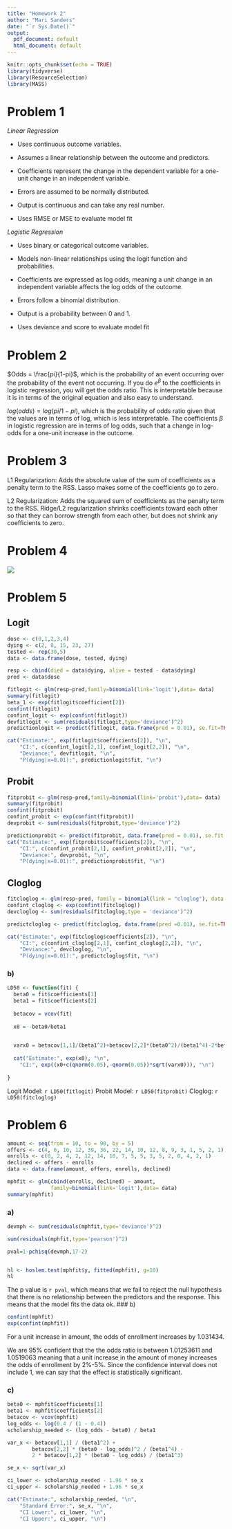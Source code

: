 ```yaml
---
title: "Homework 2"
author: "Mari Sanders"
date: "`r Sys.Date()`"
output:
  pdf_document: default
  html_document: default
---
```


```r
knitr::opts_chunk$set(echo = TRUE)
library(tidyverse)
library(ResourceSelection)
library(MASS)
```

# Problem 1 

*Linear Regression*

- Uses continuous outcome variables.

- Assumes a linear relationship between the outcome and predictors.

- Coefficients represent the change in the dependent variable for a one-unit change in an independent variable.

- Errors are assumed to be normally distributed.

- Output is continuous and can take any real number.

- Uses RMSE or MSE to evaluate model fit

*Logistic Regression*

- Uses binary or categorical outcome variables.

- Models non-linear relationships using the logit function and probabilities.

- Coefficients are expressed as log odds, meaning a unit change in an independent variable affects the log odds of the outcome.

- Errors follow a binomial distribution.

- Output is a probability between 0 and 1.

- Uses deviance and score to evaluate model fit

# Problem 2 
$Odds = \frac{pi}{1-pi}$, which is the probability of an event occurring over the probability of the event not occurring. If you do $e^{\beta}$ to the coefficients in logistic regression, you will get the odds ratio. This is interpretable because it is in terms of the original equation and also easy to understand. 

$log(odds) = log(pi/1-pi)$, which is the probability of odds ratio given that the values are in terms of log, which is less interpretable. The coefficients $\beta$ in logistic regression are in terms of log odds, such that a change in log-odds for a one-unit increase in the outcome. 

# Problem 3 


L1 Regularization: Adds the absolute value of the sum of coefficients as a penalty term to the RSS. Lasso makes some of the coefficients go to zero. 

L2 Regularization: Adds the squared sum  of coefficients as the penalty term to the RSS.  Ridge/L2 regularization shrinks coefficients toward each other so that they can borrow strength from each other, but does not shrink any coefficients to zero. 


# Problem 4 

![](IMG_0543.jpeg)

# Problem 5

## Logit

```r
dose <- c(0,1,2,3,4)
dying <- c(2, 8, 15, 23, 27)
tested <- rep(30,5)
data <- data.frame(dose, tested, dying)

resp <- cbind(died = data$dying, alive = tested - data$dying) 
pred <- data$dose

fitlogit <- glm(resp~pred,family=binomial(link='logit'),data= data)
summary(fitlogit)
beta_1 <- exp(fitlogit$coefficient[2])
confint(fitlogit) 
confint_logit <- exp(confint(fitlogit))
devfitlogit <- sum(residuals(fitlogit,type='deviance')^2)
predictionlogit <- predict(fitlogit, data.frame(pred = 0.01), se.fit=TRUE,type='response')

cat("Estimate:", exp(fitlogit$coefficients[2]), "\n",
    "CI:", c(confint_logit[2,1], confint_logit[2,2]), "\n",
    "Deviance:", devfitlogit, "\n",
    "P(dying|x=0.01):", predictionlogit$fit, "\n")
```



## Probit

```r
fitprobit <- glm(resp~pred,family=binomial(link='probit'),data= data)
summary(fitprobit)
confint(fitprobit) 
confint_probit <- exp(confint(fitprobit))
devprobit <- sum(residuals(fitprobit,type='deviance')^2)

predictionprobit <- predict(fitprobit, data.frame(pred = 0.01), se.fit = TRUE,type = 'response')
cat("Estimate:", exp(fitprobit$coefficients[2]), "\n",
    "CI:", c(confint_probit[2,1], confint_probit[2,2]), "\n",
    "Deviance:", devprobit, "\n",
    "P(dying|x=0.01):", predictionprobit$fit, "\n")
```


## Cloglog

```r
fitcloglog <- glm(resp~pred, family = binomial(link = "cloglog"), data = data)
confint_cloglog <- exp(confint(fitcloglog))
devcloglog <- sum(residuals(fitcloglog,type = 'deviance')^2)

predictcloglog <- predict(fitcloglog, data.frame(pred =0.01), se.fit=TRUE,type='response')

cat("Estimate:", exp(fitcloglog$coefficients[2]), "\n",
    "CI:", c(confint_cloglog[2,1], confint_cloglog[2,2]), "\n",
    "Deviance:", devcloglog, "\n",
    "P(dying|x=0.01):", predictcloglog$fit, "\n")
```


### b) 

```r
LD50 <- function(fit) {
  beta0 = fit$coefficients[1]
  beta1 = fit$coefficients[2]
  
  betacov = vcov(fit)
  
  x0 = -beta0/beta1

  
  varx0 = betacov[1,1]/(beta1^2)+betacov[2,2]*(beta0^2)/(beta1^4)-2*betacov[1,2]*beta0/(beta1^3)
  
  cat("Estimate:", exp(x0), "\n",
    "CI:", exp((x0+c(qnorm(0.05),-qnorm(0.05))*sqrt(varx0))), "\n")
  
}

```

Logit Model: `r LD50(fitlogit)`
Probit Model: `r LD50(fitprobit)`
Cloglog: `r LD50(fitcloglog)`

# Problem 6 

```r
amount <- seq(from = 10, to = 90, by = 5)
offers <- c(4, 6, 10, 12, 39, 36, 22, 14, 10, 12, 8, 9, 3, 1, 5, 2, 1)
enrolls <- c(0, 2, 4, 2, 12, 14, 10, 7, 5, 5, 3, 5, 2, 0, 4, 2, 1)
declined <- offers - enrolls 
data <- data.frame(amount, offers, enrolls, declined)

mphfit <- glm(cbind(enrolls, declined) ~ amount,
              family=binomial(link='logit'),data= data)
summary(mphfit)
```

### a) 

```r
devmph <- sum(residuals(mphfit,type='deviance')^2)

sum(residuals(mphfit,type='pearson')^2) 

pval=1-pchisq(devmph,17-2)


hl <- hoslem.test(mphfit$y, fitted(mphfit), g=10) 
hl
```

The p value is `r pval`, which means that we fail to reject the null hypothesis that there is no relationship between the predictors and the response. This means that the model fits the data ok. 
### b) 

```r
confint(mphfit)
exp(confint(mphfit))
```

For a  unit increase in amount, the odds of enrollment increases by 1.031434. 

We are 95% confident that the the odds ratio is between 1.01253611 and 1.0519063 meaning that a unit increase in the amount of money increases the odds of enrollment by 2%-5%. Since the confidence interval does not include 1, we can say that the effect is statistically significant. 

### c) 

```r
beta0 <- mphfit$coefficients[1]
beta1 <- mphfit$coefficients[2]
betacov <- vcov(mphfit)
log_odds <- log(0.4 / (1 - 0.4))
scholarship_needed <- (log_odds - beta0) / beta1

var_x <- betacov[1,1] / (beta1^2) + 
        betacov[2,2] * (beta0 - log_odds)^2 / (beta1^4) - 
        2 * betacov[1,2] * (beta0 - log_odds) / (beta1^3)

se_x <- sqrt(var_x)

ci_lower <- scholarship_needed - 1.96 * se_x
ci_upper <- scholarship_needed + 1.96 * se_x

cat("Estimate:", scholarship_needed, "\n",
    "Standard Error:", se_x, "\n",
    "CI Lower:", ci_lower, "\n",
    "CI Upper:", ci_upper, "\n")
```


